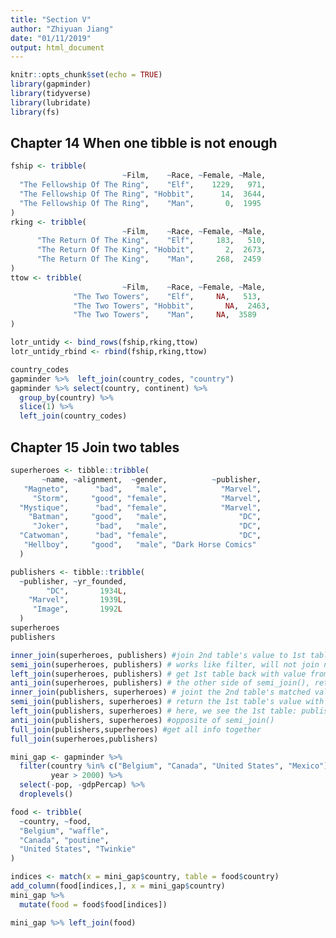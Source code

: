 ```yaml
---
title: "Section V"
author: "Zhiyuan Jiang"
date: "01/11/2019"
output: html_document
---
```


```r
knitr::opts_chunk$set(echo = TRUE)
library(gapminder)
library(tidyverse)
library(lubridate)
library(fs)
```

## Chapter 14 When one tibble is not enough 

```r
fship <- tribble(
                         ~Film,    ~Race, ~Female, ~Male,
  "The Fellowship Of The Ring",    "Elf",    1229,   971,
  "The Fellowship Of The Ring", "Hobbit",      14,  3644,
  "The Fellowship Of The Ring",    "Man",       0,  1995
)
rking <- tribble(
                         ~Film,    ~Race, ~Female, ~Male,
      "The Return Of The King",    "Elf",     183,   510,
      "The Return Of The King", "Hobbit",       2,  2673,
      "The Return Of The King",    "Man",     268,  2459
)
ttow <- tribble(
                         ~Film,    ~Race, ~Female, ~Male,
              "The Two Towers",    "Elf",     NA,   513,
              "The Two Towers", "Hobbit",       NA,  2463,
              "The Two Towers",    "Man",     NA,  3589
)

lotr_untidy <- bind_rows(fship,rking,ttow)
lotr_untidy_rbind <- rbind(fship,rking,ttow)

country_codes
gapminder %>%  left_join(country_codes, "country")
gapminder %>% select(country, continent) %>% 
  group_by(country) %>% 
  slice(1) %>% 
  left_join(country_codes)
```


## Chapter 15 Join two tables
```r
superheroes <- tibble::tribble(
       ~name, ~alignment,  ~gender,          ~publisher,
   "Magneto",      "bad",   "male",            "Marvel",
     "Storm",     "good", "female",            "Marvel",
  "Mystique",      "bad", "female",            "Marvel",
    "Batman",     "good",   "male",                "DC",
     "Joker",      "bad",   "male",                "DC",
  "Catwoman",      "bad", "female",                "DC",
   "Hellboy",     "good",   "male", "Dark Horse Comics"
  )

publishers <- tibble::tribble(
  ~publisher, ~yr_founded,
        "DC",       1934L,
    "Marvel",       1939L,
     "Image",       1992L
  )
superheroes
publishers

inner_join(superheroes, publishers) #join 2nd table's value to 1st table, base on the 1st's match value, if there is no match value, ignore the item (hellboy's case here)
semi_join(superheroes, publishers) # works like filter, will not join new value into 1st table, but display 1st table's item match with 2nd table 
left_join(superheroes, publishers) # get 1st table back with value from 2nd table, if match does not found, NA would be added 
anti_join(superheroes, publishers) # the other side of semi_join(), return the one(s) without match
inner_join(publishers, superheroes) # joint the 2nd table's matched value to 1st table, here we can see that for same publisher it may contain several characters, so the publisher will be repeat to match the new value
semi_join(publishers, superheroes) # return the 1st table's value with match in 2nd table, if ther is no matach, like Image, then it will be ignored
left_join(publishers, superheroes) # here, we see the 1st table: publisher dominante the join, so the Image will retain though no match is find in the 2nd table. And the hellboy in the 2nd table with no match will be ignored 
anti_join(publishers, superheroes) #opposite of semi_join()
full_join(publishers,superheroes) #get all info together 
full_join(superheroes,publishers)
```

```r
mini_gap <- gapminder %>% 
  filter(country %in% c("Belgium", "Canada", "United States", "Mexico"),
         year > 2000) %>% 
  select(-pop, -gdpPercap) %>% 
  droplevels()

food <- tribble(
  ~country, ~food,
  "Belgium", "waffle",
  "Canada", "poutine",
  "United States", "Twinkie"
)

indices <- match(x = mini_gap$country, table = food$country)
add_column(food[indices,], x = mini_gap$country)
mini_gap %>% 
  mutate(food = food$food[indices])

mini_gap %>% left_join(food)
```